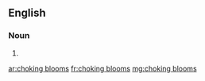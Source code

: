 ==English==

===Noun===
{{head|en|plural|head=[[choking]] [[bloom]]s}}

# {{plural of|choking bloom|lang=en}}

[[ar:choking blooms]]
[[fr:choking blooms]]
[[mg:choking blooms]]